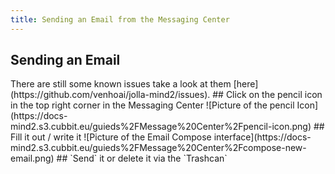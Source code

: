```yaml
---
title: Sending an Email from the Messaging Center
---
```


## Sending an Email

<Callout type="important" emoji="🪲">
    There are still some known issues take a look at them [here](https://github.com/venhoai/jolla-mind2/issues).
</Callout>

<Steps>
    ## Click on the pencil icon in the top right corner in the Messaging Center
    ![Picture of the pencil Icon](https://docs-mind2.s3.cubbit.eu/guieds%2FMessage%20Center%2Fpencil-icon.png)
    ## Fill it out / write it
    ![Picture of the Email Compose interface](https://docs-mind2.s3.cubbit.eu/guieds%2FMessage%20Center%2Fcompose-new-email.png)
    ## `Send` it or delete it via the `Trashcan`
</Steps>